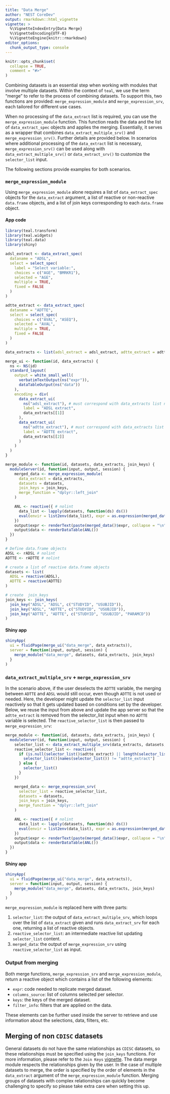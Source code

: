 ```yaml
---
title: "Data Merge"
author: "NEST CoreDev"
output: rmarkdown::html_vignette
vignette: >
  %\VignetteIndexEntry{Data Merge}
  %\VignetteEncoding{UTF-8}
  %\VignetteEngine{knitr::rmarkdown}
editor_options:
  chunk_output_type: console
---
```


```r
knitr::opts_chunk$set(
  collapse = TRUE,
  comment = "#>"
)
```

Combining datasets is an essential step when working with modules that involve multiple datasets.
Within the context of `teal`, we use the term "merge" to refer to the process of combining datasets.
To support this, two functions are provided: `merge_expression_module` and `merge_expression_srv`, each tailored for different use cases.

When no processing of the `data_extract` list is required, you can use the `merge_expression_module` function.
This function reads the data and the list of `data_extract_spec` objects and applies the merging. 
Essentially, it serves as a wrapper that combines `data_extract_multiple_srv()` and `merge_expression_srv()`.
Further details are provided below. 
In scenarios where additional processing of the `data_extract` list is necessary, 
`merge_expression_srv()` can be used along with `data_extract_multiple_srv()` or `data_extract_srv()` to customize the `selector_list` input.

The following sections provide examples for both scenarios.

### `merge_expression_module`

Using `merge_expression_module` alone requires a list of `data_extract_spec` objects for the `data_extract` argument,
a list of reactive or non-reactive `data.frame` objects, and a list of join keys corresponding to each `data.frame` object.

#### App code

```r
library(teal.transform)
library(teal.widgets)
library(teal.data)
library(shiny)

adsl_extract <- data_extract_spec(
  dataname = "ADSL",
  select = select_spec(
    label = "Select variable:",
    choices = c("AGE", "BMRKR1"),
    selected = "AGE",
    multiple = TRUE,
    fixed = FALSE
  )
)

adtte_extract <- data_extract_spec(
  dataname = "ADTTE",
  select = select_spec(
    choices = c("AVAL", "ASEQ"),
    selected = "AVAL",
    multiple = TRUE,
    fixed = FALSE
  )
)

data_extracts <- list(adsl_extract = adsl_extract, adtte_extract = adtte_extract)

merge_ui <- function(id, data_extracts) {
  ns <- NS(id)
  standard_layout(
    output = white_small_well(
      verbatimTextOutput(ns("expr")),
      dataTableOutput(ns("data"))
    ),
    encoding = div(
      data_extract_ui(
        ns("adsl_extract"), # must correspond with data_extracts list names
        label = "ADSL extract",
        data_extracts[[1]]
      ),
      data_extract_ui(
        ns("adtte_extract"), # must correspond with data_extracts list names
        label = "ADTTE extract",
        data_extracts[[2]]
      )
    )
  )
}

merge_module <- function(id, datasets, data_extracts, join_keys) {
  moduleServer(id, function(input, output, session) {
    merged_data <- merge_expression_module(
      data_extract = data_extracts,
      datasets = datasets,
      join_keys = join_keys,
      merge_function = "dplyr::left_join"
    )

    ANL <- reactive({ # nolint
      data_list <- lapply(datasets, function(ds) ds())
      eval(envir = list2env(data_list), expr = as.expression(merged_data()$expr))
    })
    output$expr <- renderText(paste(merged_data()$expr, collapse = "\n"))
    output$data <- renderDataTable(ANL())
  })
}

# Define data.frame objects
ADSL <- rADSL # nolint
ADTTE <- rADTTE # nolint

# create a list of reactive data.frame objects
datasets <- list(
  ADSL = reactive(ADSL),
  ADTTE = reactive(ADTTE)
)

# create  join_keys
join_keys <- join_keys(
  join_key("ADSL", "ADSL", c("STUDYID", "USUBJID")),
  join_key("ADSL", "ADTTE", c("STUDYID", "USUBJID")),
  join_key("ADTTE", "ADTTE", c("STUDYID", "USUBJID", "PARAMCD"))
)
```

#### Shiny app

```r
shinyApp(
  ui = fluidPage(merge_ui("data_merge", data_extracts)),
  server = function(input, output, session) {
    merge_module("data_merge", datasets, data_extracts, join_keys)
  }
)
```

### `data_extract_multiple_srv` + `merge_expression_srv`

In the scenario above, if the user deselects the `ADTTE` variable, the merging between `ADTTE` and `ADSL` would still occur, even though `ADTTE` is not used or needed.
Here, the developer might update the `selector_list` input reactively so that it gets updated based on conditions set by the developer. 
Below, we reuse the input from above and update the app server so that the `adtte_extract` is removed from the selector_list input when no `ADTTE` variable is selected.
The `reactive_selector_list` is then passed to `merge_expression_srv`:

```r
merge_module <- function(id, datasets, data_extracts, join_keys) {
  moduleServer(id, function(input, output, session) {
    selector_list <- data_extract_multiple_srv(data_extracts, datasets, join_keys)
    reactive_selector_list <- reactive({
      if (is.null(selector_list()$adtte_extract) || length(selector_list()$adtte_extract()$select) == 0) {
        selector_list()[names(selector_list()) != "adtte_extract"]
      } else {
        selector_list()
      }
    })

    merged_data <- merge_expression_srv(
      selector_list = reactive_selector_list,
      datasets = datasets,
      join_keys = join_keys,
      merge_function = "dplyr::left_join"
    )

    ANL <- reactive({ # nolint
      data_list <- lapply(datasets, function(ds) ds())
      eval(envir = list2env(data_list), expr = as.expression(merged_data()$expr))
    })
    output$expr <- renderText(paste(merged_data()$expr, collapse = "\n"))
    output$data <- renderDataTable(ANL())
  })
}
```

#### Shiny app

```r
shinyApp(
  ui = fluidPage(merge_ui("data_merge", data_extracts)),
  server = function(input, output, session) {
    merge_module("data_merge", datasets, data_extracts, join_keys)
  }
)
```

`merge_expression_module` is replaced here with three parts:

1) `selector_list`: the output of `data_extract_multiple_srv`, which loops over the list of `data_extract` given and runs `data_extract_srv` for each one, returning a list of reactive objects.
2) `reactive_selector_list`: an intermediate reactive list updating `selector_list` content.
3) `merged_data`: the output of `merge_expression_srv` using `reactive_selector_list` as input.

### Output from merging

Both merge functions, `merge_expression_srv` and `merge_expression_module`, return a reactive object which contains a list of the following elements:

-  `expr`: code needed to replicate merged dataset.
-  `columns_source`: list of columns selected per selector.
-  `keys`: the keys of the merged dataset.
-  `filter_info`: filters that are applied on the data.

These elements can be further used inside the server to retrieve and use information about the selections, data, filters, etc.

## Merging of non `CDISC` datasets

General datasets do not have the same relationships as `CDISC` datasets, so these relationships must be specified using the `join_keys` functions. 
For more information, please refer to the `Join Keys` [vignette](https://insightsengineering.github.io/teal.data/latest-tag/articles/join-keys).
The data merge module respects the relationships given by the user. 
In the case of multiple datasets to merge, the order is specified by the order of elements in the `data_extract` argument of the `merge_expression_module` function. 
Merging groups of datasets with complex relationships can quickly become challenging to specify so please take extra care when setting this up.
